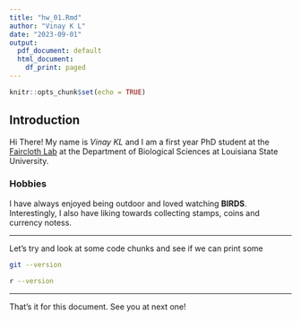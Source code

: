 ```yaml
---
title: "hw_01.Rmd"
author: "Vinay K L"
date: "2023-09-01"
output:
  pdf_document: default
  html_document:
    df_print: paged
---
```


```r
knitr::opts_chunk$set(echo = TRUE)
```


## Introduction
Hi There! My name is _Vinay KL_ and I am a first year PhD student at the [Faircloth Lab](https://www.faircloth-lab.org) at the Department of Biological Sciences at Louisiana State University. 


### Hobbies

I have always enjoyed being outdoor and loved watching **BIRDS**. Interestingly, I also have liking towards collecting stamps, coins and currency notess. 


-------------------------------------

Let's try and look at some code chunks and see if we can print some

```bash
git --version
```

```bash
r --version
```

-----------------------------------------

That's it for this document. See you at next one!